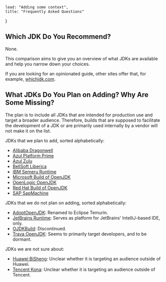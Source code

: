
	lead: "Adding some context",
	title: "Frequently Asked Questions"
}

## Which JDK Do You Recommend?

None.

This comparison aims to give you an overview of what JDKs are available and help you narrow down your choices.

If you are looking for an opinionated guide, other sites offer that, for example, [whichjdk.com](https://whichjdk.com/).

## What JDKs Do You Plan on Adding? Why Are Some Missing?

The plan is to include all JDKs that are intended for production use and target a broader audience. Therefore, builds
that are supposed to facilitate the development of a JDK or are primarily used internally by a vendor will not make it
on the list.

JDKs that we plan to add, sorted alphabetically:

* [Alibaba Dragonwell](https://dragonwell-jdk.io/)
* [Azul Platform Prime](https://www.azul.com/downloads/)
* [Azul Zulu](https://www.azul.com/downloads/)
* [BellSoft Liberica](https://bell-sw.com/libericajdk/)
* [IBM Semeru Runtime](https://developer.ibm.com/languages/java/semeru-runtimes/)
* [Microsoft Build of OpenJDK](https://www.microsoft.com/openjdk)
* [OpenLogic OpenJDK](https://www.openlogic.com/openjdk-downloads)
* [Red Hat Build of OpenJDK](https://developers.redhat.com/products/openjdk/download)
* [SAP SapMachine](https://sap.github.io/SapMachine/)

JDKs that we do not plan on adding, sorted alphabetically:

* [AdoptOpenJDK](https://adoptopenjdk.net/): Renamed to Eclipse Temurin.
* [JetBrains Runtime](https://github.com/JetBrains/JetBrainsRuntime): Serves as platform for JetBrains' IntelliJ-based IDE, only.
* [OJDKBuild](https://github.com/ojdkbuild/ojdkbuild): Discontinued.
* [Trava OpenJDK](https://github.com/TravaOpenJDK): Seems to primarily target developers, and to be dormant.

JDKs we are not sure about:

* [Huawei BiSheng](https://www.openeuler.org/en/other/projects/bishengjdk/): Unclear whether it is targeting an audience outside of Huawei.
* [Tencent Kona](https://github.com/Tencent/): Unclear whether it is targeting an audience outside of Tencent.

